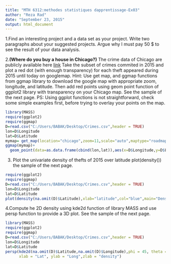 ```yaml
---
title: "MTH 6312:methodes statistiques dapprentissage-Ex03"
author: "Reza Rad"
date: "September 23, 2015"
output: html_document
---
```

1.Find an interesting project and a data set as your project. Write two paragraphs about your
suggested projects. Argue why I must pay 50 $ to see the result of your data analysis.



2.**(Where do you buy a house in Chicago?)** The crime data of Chicago are publicly available here
[link](https://data.cityofchicago.org/Public-Safety/Crimes-2001-to-present/ijzp-q8t2)
Take the subset of crimes commited in 2015 and plot a red dot (with enough transparency) for
each theft appeared during 2015 until today on googlemap.
Hint: Use get map, and ggmap functions from ggmap library to download the google map with
appropriate zoom, longitude, and latitude. Then add red points using geom point function of
ggplot2 library with transparency on your Chicago map. See the sample of the next page. PS:
Using ggplot functions is not straightforward, check some simple examples first, before trying
to overlay your points on the map.

```r
library(MASS)
require(ggplot2)
require(ggmap)
D=read.csv("C:/Users/BABAK/Desktop/Crimes.csv",header = TRUE)
lon=D$Longitude
lat=D$Latitude
mymap= get_map(location="chicago",zoom=11,scale="auto",maptype="roadmap")
ggmap(mymap)+
  geom_point(data=as.data.frame(cbind(lon,lat)),aes(x=D$Longitude,y=D$Latitude),color="red",alpha=.6,size=1,shape=21)

```


3. Plot the univariate density of thefts of 2015 over latitude plot(density()) the sample of
the next page.



```r
require(ggplot2)
require(ggmap)
D=read.csv("C:/Users/BABAK/Desktop/Crimes.csv",header = TRUE)
lon=D$Longitude
lat=D$Latitude
plot(density(na.omit(D)$Latitude),xlab="latitude",col="blue",main="Density over latitude")
```


4.Compute he 2D density using kde2d function of library MASS and use persp function to
provide a 3D plot. See the sample of the next page.


```r
library(MASS)
require(ggplot2)
require(ggmap)
D=read.csv("C:/Users/BABAK/Desktop/Crimes.csv",header = TRUE)
lon=D$Longitude
lat=D$Latitude
persp(kde2d(na.omit(D)$Latitude,na.omit(D)$Longitude),phi = 45, theta = 0,
      xlab = "Lat", ylab = "Long",zlab = "density")

```






